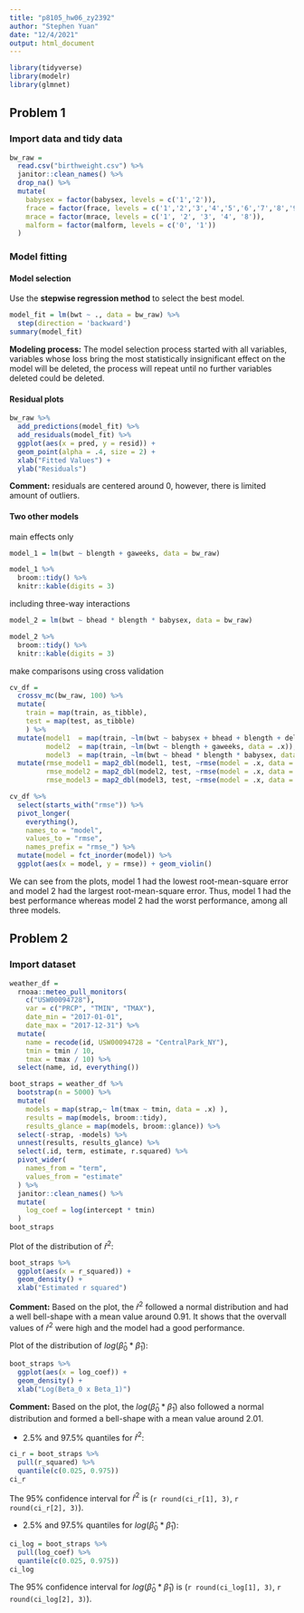```yaml
---
title: "p8105_hw06_zy2392"
author: "Stephen Yuan"
date: "12/4/2021"
output: html_document
---
```


```r
library(tidyverse)
library(modelr)
library(glmnet)
```

## Problem 1

### Import data and tidy data

```r
bw_raw = 
  read.csv("birthweight.csv") %>% 
  janitor::clean_names() %>% 
  drop_na() %>% 
  mutate(
    babysex = factor(babysex, levels = c('1','2')),
    frace = factor(frace, levels = c('1','2','3','4','5','6','7','8','9')),
    mrace = factor(mrace, levels = c('1', '2', '3', '4', '8')),
    malform = factor(malform, levels = c('0', '1'))
  )
```

### Model fitting

#### Model selection

Use the **stepwise regression method** to select the best model.

```r
model_fit = lm(bwt ~ ., data = bw_raw) %>% 
  step(direction = 'backward')
summary(model_fit)
```

**Modeling process:** The model selection process started with all variables, variables whose loss bring the most statistically insignificant effect on the model will be deleted,
the process will repeat until no further variables deleted could be deleted.

#### Residual plots

```r
bw_raw %>% 
  add_predictions(model_fit) %>% 
  add_residuals(model_fit) %>% 
  ggplot(aes(x = pred, y = resid)) +
  geom_point(alpha = .4, size = 2) +
  xlab("Fitted Values") +
  ylab("Residuals")
```

**Comment:** residuals are centered around 0, however, there is limited amount of outliers.

#### Two other models

main effects only

```r
model_1 = lm(bwt ~ blength + gaweeks, data = bw_raw)

model_1 %>% 
  broom::tidy() %>% 
  knitr::kable(digits = 3)
```

including three-way interactions

```r
model_2 = lm(bwt ~ bhead * blength * babysex, data = bw_raw)

model_2 %>% 
  broom::tidy() %>% 
  knitr::kable(digits = 3)
```

make comparisons using cross validation

```r
cv_df = 
  crossv_mc(bw_raw, 100) %>% 
  mutate(
    train = map(train, as_tibble),
    test = map(test, as_tibble)
    ) %>% 
  mutate(model1  = map(train, ~lm(bwt ~ babysex + bhead + blength + delwt + fincome + gaweeks + mheight + mrace + parity + ppwt + smoken, data = .x)),
         model2  = map(train, ~lm(bwt ~ blength + gaweeks, data = .x)),
         model3  = map(train, ~lm(bwt ~ bhead * blength * babysex, data = .x))) %>% 
  mutate(rmse_model1 = map2_dbl(model1, test, ~rmse(model = .x, data = .y)),
         rmse_model2 = map2_dbl(model2, test, ~rmse(model = .x, data = .y)),
         rmse_model3 = map2_dbl(model3, test, ~rmse(model = .x, data = .y)))
```

```r
cv_df %>% 
  select(starts_with("rmse")) %>% 
  pivot_longer(
    everything(),
    names_to = "model", 
    values_to = "rmse",
    names_prefix = "rmse_") %>% 
  mutate(model = fct_inorder(model)) %>% 
  ggplot(aes(x = model, y = rmse)) + geom_violin()
```

We can see from the plots, model 1 had the lowest root-mean-square error and model 2 had the largest root-mean-square error. 
Thus, model 1 had the best performance whereas model 2 had the worst performance, among all three models.

## Problem 2

### Import dataset

```r
weather_df = 
  rnoaa::meteo_pull_monitors(
    c("USW00094728"),
    var = c("PRCP", "TMIN", "TMAX"), 
    date_min = "2017-01-01",
    date_max = "2017-12-31") %>%
  mutate(
    name = recode(id, USW00094728 = "CentralPark_NY"),
    tmin = tmin / 10,
    tmax = tmax / 10) %>%
  select(name, id, everything())
```

```r
boot_straps = weather_df %>% 
  bootstrap(n = 5000) %>% 
  mutate(
    models = map(strap,~ lm(tmax ~ tmin, data = .x) ),
    results = map(models, broom::tidy),
    results_glance = map(models, broom::glance)) %>% 
  select(-strap, -models) %>% 
  unnest(results, results_glance) %>% 
  select(.id, term, estimate, r.squared) %>% 
  pivot_wider(
    names_from = "term",
    values_from = "estimate"
  ) %>% 
  janitor::clean_names() %>% 
  mutate(
    log_coef = log(intercept * tmin)
  )
boot_straps
```

Plot of the distribution of $\hat{r}^2$:

```r
boot_straps %>% 
  ggplot(aes(x = r_squared)) +
  geom_density() +
  xlab("Estimated r squared")
```

**Comment:** Based on the plot, the $\hat{r}^2$ followed a normal distribution and had a well bell-shape with a mean value around 0.91. It shows that the overvall values of $\hat{r}^2$ were high and the model had a good performance.

Plot of the distribution of $log(\hat{\beta}_0*\hat{\beta}_1)$:

```r
boot_straps %>% 
  ggplot(aes(x = log_coef)) +
  geom_density() +
  xlab("Log(Beta_0 x Beta_1)")
```

**Comment:** Based on the plot, the $log(\hat{\beta}_0*\hat{\beta}_1)$ also followed a normal distribution and formed a bell-shape with a mean value around 2.01.

* 2.5% and 97.5% quantiles for $\hat{r}^2$:

```r
ci_r = boot_straps %>% 
  pull(r_squared) %>% 
  quantile(c(0.025, 0.975))
ci_r
```

The 95% confidence interval for $\hat{r}^2$ is (`r round(ci_r[1], 3)`, `r round(ci_r[2], 3)`).

* 2.5% and 97.5% quantiles for $log(\hat{\beta}_0*\hat{\beta}_1)$:

```r
ci_log = boot_straps %>% 
  pull(log_coef) %>% 
  quantile(c(0.025, 0.975))
ci_log
```

The 95% confidence interval for $log(\hat{\beta}_0*\hat{\beta}_1)$ is (`r round(ci_log[1], 3)`, `r round(ci_log[2], 3)`).


